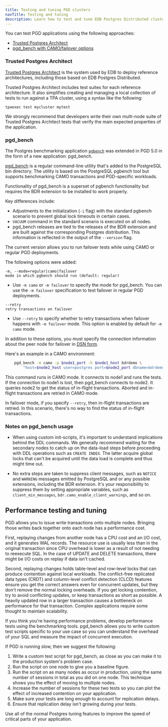 ```yaml
---
title: Testing and tuning PGD clusters
navTitle: Testing and tuning
description: Learn how to test and tune EDB Postgres Distributed clusters.
---
```


You can test PGD applications using the following approaches:

-   [Trusted Postgres Architect](#trusted-postgres-architect)
-   [pgd_bench with CAMO/failover options](#pgd_bench)


### Trusted Postgres Architect

[Trusted Postgres Architect](/tpa/latest) is the system used by EDB to
deploy reference architectures, including those based on EDB Postgres Distributed.

Trusted Postgres Architect includes test suites for each reference architecture.
It also simplifies creating and managing a local collection of tests to run
against a TPA cluster, using a syntax like the following:

```
tpaexec test mycluster mytest
```

We strongly recommend that developers write their own multi-node suite
of Trusted Postgres Architect tests that verify the main expected properties
of the application.

### pgd_bench

The Postgres benchmarking application
[`pgbench`](https://www.postgresql.org/docs/current/pgbench.html) was
extended in PGD 5.0 in the form of a new application: pgd_bench.

[pgd_bench](/pgd/5/reference/testingandtuning#pgd_bench) is a regular command-line utility that's added to the PostgreSQL bin
directory. The utility is based on the PostgreSQL pgbench tool but
supports benchmarking CAMO transactions and PGD-specific workloads.

Functionality of pgd_bench is a superset of pgbench functionality but
requires the BDR extension to be installed to work properly.

Key differences include:

-   Adjustments to the initialization (`-i` flag) with the standard 
    pgbench scenario to prevent global lock timeouts in certain cases.
-   `VACUUM` command in the standard scenario is executed on all nodes.
-   pgd_bench releases are tied to the releases of the BDR extension
    and are built against the corresponding Postgres distribution. This information is
    reflected in the output of the `--version` flag.

The current version allows you to run failover tests while using CAMO or
regular PGD deployments. 

The following options were added:

```
-m, --mode=regular|camo|failover
mode in which pgbench should run (default: regular)
```

-   Use `-m camo` or `-m failover` to specify the mode for pgd_bench.
    You can use the `-m failover` specification to test failover in
    regular PGD deployments.

```
--retry
retry transactions on failover
```

-   Use `--retry` to specify whether to retry transactions when
    failover happens with `-m failover` mode. This option is enabled by default
    for `-m camo` mode.

In addition to these options, you must specify the connection information about
the peer node for failover in [DSN
form](https://www.postgresql.org/docs/current/libpq-connect.html#LIBPQ-CONNSTRING).

Here's an example in a CAMO environment:

```sh
    pgd_bench -m camo -p $node1_port -h $node1_host bdrdemo \
        "host=$node2_host user=postgres port=$node2_port dbname=bdrdemo"
```

This command runs in CAMO mode. It connects to node1 and runs the tests. If the
connection to node1 is lost, then pgd_bench connects to node2. It queries node2
to get the status of in-flight transactions. Aborted and in-flight transactions
are retried in CAMO mode.

In failover mode, if you specify `--retry`, then in-flight transactions are
retried. In this scenario, there's no way to find the status of in-flight
transactions.

### Notes on pgd_bench usage

-   When using custom init-scripts, it's important to understand implications behind the DDL commands.
We generally recommend waiting for the secondary nodes to catch up on the data-load steps
before proceeding with DDL operations such as `CREATE INDEX`. The latter acquire global locks that
can't be acquired until the data load is complete and thus might time out.

-   No extra steps are taken to suppress client messages, such as `NOTICE` and `WARNING` messages emitted
by PostgreSQL and or any possible extensions, including the BDR extension. It's your
responsibility to suppress them by setting appropriate variables, such as `client_min_messages`, 
`bdr.camo_enable_client_warnings`, and so on.

## Performance testing and tuning

PGD allows you to issue write transactions onto multiple nodes. Bringing
those writes back together onto each node has a performance cost.

First, replaying changes from another node has a CPU cost and an I/O cost,
and it generates WAL records. The resource use is usually less
than in the original transaction since CPU overhead is lower as a result
of not needing to reexecute SQL. In the case of UPDATE and DELETE
transactions, there might be I/O costs on replay if data isn't cached.

Second, replaying changes holds table-level and row-level locks that can produce
contention against local workloads. The conflict-free replicated data types
(CRDT) and column-level conflict detection (CLCD) features ensure you get the
correct answers even for concurrent updates, but they don't remove the normal
locking overheads. If you get locking contention, try to avoid conflicting
updates, or keep transactions as short as possible. A heavily updated row in a
larger transaction causes a bottleneck on performance for that transaction.
Complex applications require some thought to maintain scalability.

If you think you're having performance problems, develop performance tests using
the benchmarking tools. pgd_bench allows you to write custom test scripts specific
to your use case so you can understand the overhead of your SQL and measure the
impact of concurrent execution.

If PGD is running slow, then we suggest the following:

1.  Write a custom test script for pgd_bench, as close as you can make it
    to the production system's problem case.
2.  Run the script on one node to give you a baseline figure.
3.  Run the script on as many nodes as occur in production, using the
    same number of sessions in total as you did on one node. This technique
    shows you the effect of moving to multiple nodes.
4.  Increase the number of sessions for these two tests so you can
    plot the effect of increased contention on your application.
5.  Make sure your tests are long enough to account for replication delays.
6.  Ensure that replication delay isn't growing during your tests.

Use all of the normal Postgres tuning features to improve the speed
of critical parts of your application.
